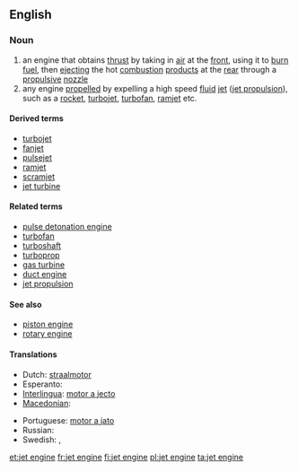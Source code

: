 ==English==

===Noun===
{{wikipedia}}
{{en-noun|sg=[[jet]] [[engine]]}}

# an engine that obtains [[thrust]] by taking in [[air]] at the [[front]], using it to [[burn]] [[fuel]], then [[ejecting]] the hot [[combustion]] [[product]]s at the [[rear]] through a [[propulsive]] [[nozzle]]
# any engine [[propel]]led by expelling a high speed [[fluid]] [[jet]] ([[jet propulsion]]), such as a [[rocket]], [[turbojet]], [[turbofan]], [[ramjet]] etc.

====Derived terms====
* [[turbojet]]
* [[fanjet]]
* [[pulsejet]]
* [[ramjet]]
* [[scramjet]]
* [[jet turbine]]

====Related terms====
* [[pulse detonation engine]]
* [[turbofan]]
* [[turboshaft]]
* [[turboprop]]
* [[gas turbine]]
* [[duct engine]]
* [[jet propulsion]]

====See also====
* [[piston engine]]
* [[rotary engine]]

====Translations====
{{trans-top}}
* Dutch: [[straalmotor]] {{m}}
* Esperanto: {{t|eo|jetmotoro}}
* [[Interlingua]]: [[motor a jecto]]
* [[Macedonian]]: {{t|mk|млазен погон|m|tr=mlázen pógon|xs=Macedonian}}
{{trans-mid}}
* Portuguese: [[motor a jato]] {{m}}
* Russian: {{t|ru|реактивный даигатель|m|tr=r'eaktívnyj dvígat'el'|sc=Cyrl}}
* Swedish: {{t|sv|jetmotor|c}}, {{t|sv|reamotor|c}}
{{trans-bottom}}

[[et:jet engine]]
[[fr:jet engine]]
[[fi:jet engine]]
[[pl:jet engine]]
[[ta:jet engine]]